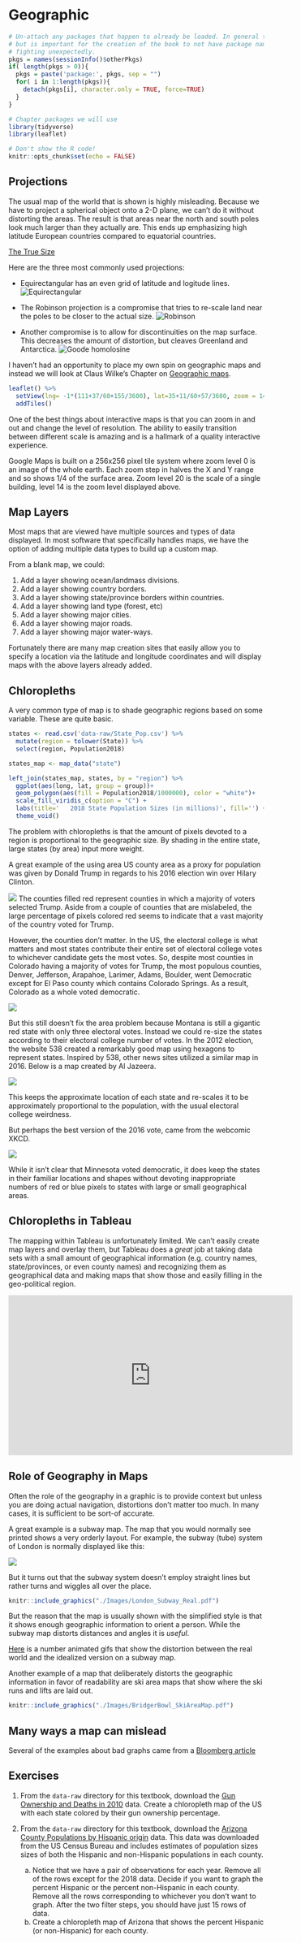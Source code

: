 # Geographic

```r
# Un-attach any packages that happen to already be loaded. In general this is unnecessary
# but is important for the creation of the book to not have package namespaces
# fighting unexpectedly.
pkgs = names(sessionInfo()$otherPkgs)
if( length(pkgs > 0)){
  pkgs = paste('package:', pkgs, sep = "")
  for( i in 1:length(pkgs)){
    detach(pkgs[i], character.only = TRUE, force=TRUE)
  }
}

# Chapter packages we will use
library(tidyverse)
library(leaflet)

# Don't show the R code!
knitr::opts_chunk$set(echo = FALSE)
```


## Projections 
The usual map of the world that is shown is highly misleading. Because we have 
to project a spherical object onto a 2-D plane, we can't do it without distorting 
the areas. The result is that areas near the north and south poles look much 
larger than they actually are. This ends up emphasizing high latitude European 
countries compared to equatorial countries.

[The True Size](https://thetruesize.com)

Here are the three most commonly used projections:

*   Equirectangular has an even grid of latitude and logitude lines.
    ![Equirectangular](https://upload.wikimedia.org/wikipedia/commons/8/83/Equirectangular_projection_SW.jpg)
    
*   The Robinson projection is a compromise that tries to re-scale land near 
    the poles to be closer to the actual size.
    ![Robinson](https://upload.wikimedia.org/wikipedia/commons/9/96/Robinson_projection_SW.jpg)
    
*   Another compromise is to allow for discontinuities on the map surface. This 
    decreases the amount of distortion, but cleaves Greenland and Antarctica.
    ![Goode homolosine](https://upload.wikimedia.org/wikipedia/commons/f/f2/Goode_homolosine_projection_SW.jpg)


I haven't had an opportunity to place my own spin on geographic maps and instead 
we will look at Claus Wilke's Chapter on 
[Geographic maps](https://serialmentor.com/dataviz/geospatial-data.html).



```r
leaflet() %>% 
  setView(lng= -1*(111+37/60+155/3600), lat=35+11/60+57/3600, zoom = 14) %>%
  addTiles()
```

One of the best things about interactive maps is that you can zoom in and out 
and change the level of resolution. The ability to easily transition between 
different scale is amazing and is a hallmark of a quality interactive experience.

Google Maps is built on a 256x256 pixel tile system where zoom level 0 is an 
image of the whole earth. Each zoom step in halves the X and Y range and so 
shows 1/4 of the surface area. Zoom level 20 is the scale of a single building, 
level 14 is the zoom level displayed above. 


## Map Layers
Most maps that are viewed have multiple sources and types of data displayed. In 
most software that specifically handles maps, we have the option of adding multiple 
data types to build up a custom map.

From a blank map, we could:

1. Add a layer showing ocean/landmass divisions.
2. Add a layer showing country borders.
3. Add a layer showing state/province borders within countries.
4. Add a layer showing land type (forest, etc)
5. Add a layer showing major cities.
6. Add a layer showing major roads.
7. Add a layer showing major water-ways.

Fortunately there are many map creation sites that easily allow you to specify a 
location via the latitude and longitude coordinates and will display maps with 
the above layers already added.


## Chloropleths

A very common type of map is to shade geographic regions based on some variable. 
These are quite basic. 

```r
states <- read.csv('data-raw/State_Pop.csv') %>%
  mutate(region = tolower(State)) %>%
  select(region, Population2018) 

states_map <- map_data("state")

left_join(states_map, states, by = "region") %>%
  ggplot(aes(long, lat, group = group))+
  geom_polygon(aes(fill = Population2018/1000000), color = "white")+
  scale_fill_viridis_c(option = "C") +
  labs(title='   2018 State Population Sizes (in millions)', fill='') +
  theme_void()
```

The problem with chloropleths is that the amount of pixels devoted to a region 
is proportional to the geographic size. By shading in the entire state, large 
states (by area) input more weight.  

A great example of the using area US county area as a proxy for population was 
given by Donald Trump in regards to his 2016 election win over Hilary Clinton.

![](Resources/Graphs/2016_President_Outcomes/TrumpTwitter.jpg)
The counties filled red represent counties in which a majority of voters 
selected Trump. Aside from a couple of counties that are mislabeled, the 
large percentage of pixels colored red seems to indicate that a vast majority 
of the country voted for Trump. 

However, the counties don't matter. In the US, the electoral college is what 
matters and most states contribute their entire set of electoral college votes 
to whichever candidate gets the most votes. So, despite most counties in Colorado 
having a majority of votes for Trump, the most populous counties, Denver, 
Jefferson, Arapahoe, Larimer, Adams, Boulder, went Democratic except for 
El Paso county which contains Colorado Springs. As a result, Colorado as a 
whole voted democratic.

![](Resources/Graphs/2016_President_Outcomes/ElectoralVotes.png)

But this still doesn't fix the area problem because Montana is still a gigantic 
red state with only three electoral votes.  Instead we could re-size the states 
according to their electoral college number of votes. In the 2012 election, the 
website 538 created a remarkably good map using hexagons to represent states. 
Inspired by 538, other news sites utilized a similar map in 2016. Below is a map 
created by Al Jazeera.

![](Resources/Graphs/2016_President_Outcomes/Aljazeera_HexMap.png)

This keeps the approximate location of each state and re-scales it to be 
approximately proportional to the population, with the usual electoral college 
weirdness. 

But perhaps the best version of the 2016 vote, came from the webcomic XKCD.

![](Resources/Graphs/2016_President_Outcomes/XKCD_1939.png)

While it isn't clear that Minnesota voted democratic, it does keep the states in 
their familiar locations and shapes without devoting inappropriate numbers of 
red or blue pixels to states with large or small geographical areas.

## Chloropleths in Tableau
The mapping within Tableau is unfortunately limited. We can't easily create map 
layers and overlay them, but Tableau does a *great* job at taking data sets with 
a small amount of geographical information (e.g. country names, state/provinces,
or even county names) and recognizing them as geographical data and making maps 
that show those and easily filling in the geo-political region.

<iframe width="560" height="315" src="https://www.youtube.com/embed/qLlAmqwg6wU" frameborder="0" allowfullscreen></iframe>


## Role of Geography in Maps

Often the role of the geography in a graphic is to provide context but unless 
you are doing actual navigation, distortions don't matter too much. In many cases,
it is sufficient to be sort-of accurate.

A great example is a subway map. The map that you would normally see printed
shows a very orderly layout.  For example, the subway (tube) system of London
is normally displayed like this:

![](Images/London_Subway_Clean.png)

But it turns out that the subway system doesn't employ straight lines but rather
turns and wiggles all over the place.


```r
knitr::include_graphics("./Images/London_Subway_Real.pdf")
```

But the reason that the map is usually shown with the simplified style is that
it shows enough geographic information to orient a person. While the subway map
distorts distances and angles it is *useful*.

[Here](https://digg.com/2017/subway-maps-vs-geography) 
is a number animated gifs that show the distortion between the real world
and the idealized version on a subway map.


Another example of a map that deliberately distorts the geographic information
in favor of readability are ski area maps that show where the ski runs and lifts
are laid out.
```r
knitr::include_graphics("./Images/BridgerBowl_SkiAreaMap.pdf")
```


## Many ways a map can mislead

Several of the examples about bad graphs came from a 
[Bloomberg article](https://www.bloomberg.com/news/articles/2015-06-25/how-to-avoid-being-fooled-by-bad-maps)



## Exercises

1.  From the `data-raw` directory for this textbook, download the 
    [Gun Ownership and Deaths in 2010](https://raw.githubusercontent.com/dereksonderegger/141/master/data-raw/Guns_%26_Suicide/Guns_State_Deaths_2010.csv) 
    data. Create a chloropleth map of the US with each state colored by their gun ownership percentage.

2.  From the `data-raw` directory for this textbook, download the 
    [Arizona County Populations by Hispanic origin](https://raw.githubusercontent.com/dereksonderegger/141/master/data-raw/USA_Hisp/AZ_County_Populations_by_Hisp.csv) 
    data. This data was downloaded from the US Census Bureau and includes estimates 
    of population sizes sizes of both the Hispanic and non-Hispanic populations 
    in each county.
    a)  Notice that we have a pair of observations for each year. Remove all of 
        the rows except for the 2018 data. Decide if you want to graph the percent 
        Hispanic or the percent non-Hispanic in each county. Remove all the rows 
        corresponding to whichever you don't want to graph. After the two filter 
        steps, you should have just 15 rows of data.
    b)  Create a chloropleth map of Arizona that shows the percent Hispanic 
        (or non-Hispanic) for each county.
    


